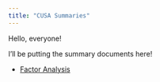```yaml
---
title: "CUSA Summaries"
---
```


Hello, everyone!

I'll be putting the summary documents here!


- [Factor Analysis](/summary_fa_1.html)
